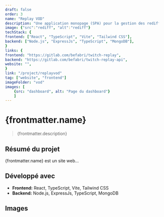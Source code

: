 ```yaml
---
draft: false
order: 3
name: "Replay VOD"
description: "Une application monopage (SPA) pour la gestion des rediffusions de lives Twitch manqués destinée aux spectateurs."
image: {"src":"rediff", "alt":"rediff"}
techStack: {
frontend: ["React", "TypeScript", "Vite", "Tailwind CSS"],
backend: ["Node.js", "ExpressJs", "TypeScript", "MongoDB"],
}
links: {
frontend: "https://gitlab.com/befabri/twitch-replay",
backend: "https://gitlab.com/befabri/twitch-replay-api",
website: "",
}
link: "/project/replayvod"
tag: ["website", "frontend"]
imageFolder: "vod"
images: [
    {src: "dashboard", alt: "Page du dashboard"}
    ]
---
```


# {frontmatter.name}

> {frontmatter.description}

## Résumé du projet

{frontmatter.name} est un site web...

## Développé avec

-   **Frontend:** React, TypeScript, Vite, Tailwind CSS
-   **Backend:** Node.js, ExpressJs, TypeScript, MongoDB

## Images